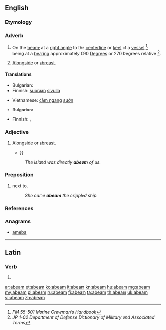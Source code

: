 ==English==

===Etymology===
{{prefix|a|beam}}

===Adverb===
{{en-adv}}

# {{nautical}} On the [[beam]]; at a [[right angle]] to the [[centerline]] or [[keel]] of a [[vessel]] <ref name="FM55-501">''FM 55-501 Marine Crewman’s Handbook''</ref>; being at a [[bearing]] approximately 090 [[degree|Degrees]] or 270 Degrees relative <ref name="JP102">''JP 1-02 Department of Defense Dictionary of Military and Associated Terms''</ref>.
# {{nautical}} [[alongside|Alongside]] or [[abreast]].

====Translations====
{{trans-top|on the beam}}
* Bulgarian: {{t|bg|отстрани, перпендикулярно на кила на кораба}}
* Finnish: [[suoraan]] [[sivu|sivulla]]
{{trans-mid}}
* Vietnamese: [[đâm ngang]] [[sườn]]
{{trans-bottom}}

{{trans-top|alongside}}
* Bulgarian: {{t|bg|в траверс}}
{{trans-mid}}
* Finnish: {{t+|fi|vieressä}}, {{t-|fi|kyljittäin}}
{{trans-bottom}}

===Adjective===
{{en-adj}}

# {{nautical}} [[alongside|Alongside]] or [[abreast]].
#* {{quote-book|year=2005|author=William Thomas Generous|title=Sweet Pea at War: A History of USS Portland|page=178|url=http://books.google.com/books?id=A8kjK2s1wJoC|isbn=9780813191218|passage=The attack on the '''abeam''' ship, ''Louisville'', killed Commander Cruiser Division Four {{...}}}}
#: ''The island was directly '''abeam''' of us.''

===Preposition===
{{en-prep}}

# {{nautical}} next to.
#: ''She came '''abeam''' the crippled ship.''

===References===
<references/>

===Anagrams===
* [[ameba#English|ameba]]

----

==Latin==

===Verb===
{{la-verb-form|abeam}}

# {{conjugation of|abeo|abeō|1|s|pres|act|sub}}

[[ar:abeam]]
[[et:abeam]]
[[ko:abeam]]
[[it:abeam]]
[[kn:abeam]]
[[hu:abeam]]
[[mg:abeam]]
[[my:abeam]]
[[pl:abeam]]
[[ru:abeam]]
[[fi:abeam]]
[[ta:abeam]]
[[th:abeam]]
[[uk:abeam]]
[[vi:abeam]]
[[zh:abeam]]